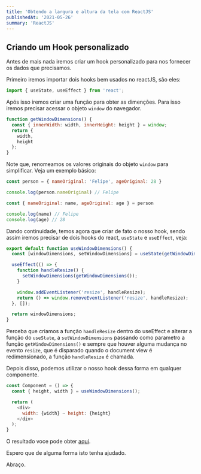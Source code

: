 ```yaml
---
title: 'Obtendo a largura e altura da tela com ReactJS'
publishedAt: '2021-05-26'
summary: 'ReactJS'
---
```


## Criando um Hook personalizado

Antes de mais nada iremos criar um hook personalizado para nos fornecer os dados que precisamos. 

Primeiro iremos importar dois hooks bem usados no reactJS, são eles:

```js
import { useState, useEffect } from 'react';
```

Após isso iremos criar uma função para obter as dimenções. Para isso iremos precisar acessar o objeto ``window`` do navegador. 

```js
function getWindowDimensions() {
  const { innerWidth: width, innerHeight: height } = window;
  return {
    width,
    height
  };
}
```
Note que, renomeamos os valores originais do objeto ``window`` para simplificar. Veja um exemplo básico: 
```js
const person = { nameOriginal: 'Felipe', ageOriginal: 28 }

console.log(person.nameOriginal) // Felipe

const { nameOriginal: name, ageOriginal: age } = person

console.log(name) // Felipe
console.log(age) // 28
```

Dando continuidade, temos agora que criar de fato o nosso hook, sendo assim iremos precisar de dois hooks do react, ``useState`` e ``useEffect``, veja:

```js
export default function useWindowDimensions() {
  const [windowDimensions, setWindowDimensions] = useState(getWindowDimensions());

  useEffect(() => {
    function handleResize() {
      setWindowDimensions(getWindowDimensions());
    }

    window.addEventListener('resize', handleResize);
    return () => window.removeEventListener('resize', handleResize);
  }, []);

  return windowDimensions;
}
```
Perceba que criamos a função ``handleResize`` dentro do useEffect e alterar a função do ``useState``, a ``setWindowDimensions`` passando como parametro a função ``getWindowDimensions()`` e sempre que houver alguma mudança no evento ``resize``, que é disparado quando o document view é redimensionado, a função ``handleResize`` é chamada.

Depois disso, podemos utilizar o nosso hook dessa forma em qualquer componente.

```js
const Component = () => {
  const { height, width } = useWindowDimensions();

  return (
    <div>
      width: {width} ~ height: {height}
    </div>
  );
}
```

O resultado voce pode obter [aqui](https://codesandbox.io/s/resolution-with-hooks-66cnt3?file=/src/hooks/useWindowDimensions.tsx).

Espero que de alguma forma isto tenha ajudado. 

Abraço.



